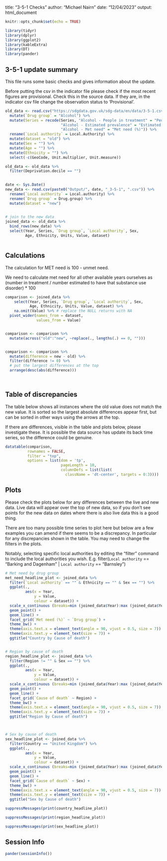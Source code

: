 title: "3-5-1 Checks"
author: "Michael Nairn"
date: "12/04/2023"
output: html_document

```r
knitr::opts_chunk$set(echo = TRUE)
```


```r
library(tidyr)
library(dplyr)
library(ggplot2)
library(kableExtra)
library(DT)
library(pander)
```



   
## 3-5-1 update summary

This file runs some basic checks and gives information about the update.
  
Before putting the csv in the indicator file please check if the most recent 
figures are provisional. Check this in the source data. If they 
are, in the indicator csv file change the observation status to 'Provisional'.



```r
old_data <- read.csv("https://sdgdata.gov.uk/sdg-data/en/data/3-5-1.csv") %>%
  mutate(`Drug group` = "Alcohol") %>%
  mutate(Series = recode(Series, "Alcohol - People in treatment" = "People in treatment",
                         "Alcohol - Estimated prevalence" = "Estimated prevalence",
                         "Alcohol - Met need" = "Met need (%)")) %>%
  rename(`Local authority` = Local.Authority) %>%
  mutate(dataset = "old") %>%
  mutate(Sex = "") %>%
  mutate(Age = "") %>%
  mutate(Ethnicity = "") %>%
  select(-c(GeoCode, Unit.multiplier, Unit.measure))

old_data <- old_data %>%
  filter(Deprivation.decile == "")
  

date <- Sys.Date()
new_data <- read.csv(paste0("Output/", date, "_3-5-1", ".csv")) %>% 
  rename(`Local authority` = Local.authority) %>%
  rename(`Drug group` = Drug.group) %>%
  mutate(dataset = "new")
 

# join to the new data
joined_data <- old_data %>% 
  bind_rows(new_data) %>%
  select(Year, Series, `Drug group`, `Local authority`, Sex, 
         Age, Ethnicity, Units, Value, dataset)



```

## Calculations 
The calculation for MET need is 100 - unmet need. 

We need to calculate met need for all other available years ourselves as (number in treatment / number estimated to have that substance use disorder) * 100



```r
comparison <- joined_data %>% 
    select(Year, Series, `Drug group`, `Local authority`, Sex, 
           Age, Ethnicity, Units, Value, dataset) %>% 
    na.omit(Value) %>% # replace the NULL returns with NA
  pivot_wider(names_from = dataset,
              values_from = Value)


comparison <- comparison %>% 
  mutate(across("old":"new", ~replace(., lengths(.) == 0, "")))


comparison <- comparison %>% 
  mutate(difference = new - old) %>% 
  filter(difference != 0) %>% 
  # put the largest differences at the top
  arrange(desc(abs(difference)))




```

## Table of discrepancies
The table below shows all instances where the old value does not match the new 
value. It is sorted so the largest absolute differences appear first, but can
be sorted in other ways using the arrows at the top.

If there are differences, visible in the table and plots below, please investigate these.
It is possible the data source has update its back time series, so the difference
could be genuine. 


```r
datatable(comparison, 
          rownames = FALSE, 
          filter = "top",
          options = list(dom = 'tp', 
                         pageLength = 10,
                         columnDefs = list(list(
                           className = 'dt-center', targets = 0:3))))
```
  



## Plots
Please check the plots below for any differences between the live and new data.
Live data will appear over the top of new data, so if you don't see points for
the new data on dates where there is also live data this is a good thing. 


There are too many possible time series to plot here 
but below are a few examples you can amend if there seems to be a discrepancy. In 
particular for any discrepancies shown in the table. 
You may need to change the filters in the plots. 

Notably, selecting specific local authorities by editing the "filter" command to 
include the local authorities you wish. 
  E.g.   filter(`Local authority` == "Barking and Dagenham" | 
                `Local authority` == "Barnsley")



```r

# Met need by drug group
met_need_headline_plot <- joined_data %>% 
  filter(`Local authority` == "" & Ethnicity == "" & Sex == "") %>% 
  ggplot(.,
         aes(x = Year,
             y = Value,
             colour = dataset)) +
  scale_x_continuous (breaks=min (joined_data$Year):max (joined_data$Year)) +
  geom_point() +
  geom_line() +
  facet_grid(`Met need (%)` ~ `Drug group`) +
  theme_bw() +
  theme(axis.text.x = element_text(angle = 90, vjust = 0.5, size = 7)) +
  theme(axis.text.y = element_text(size = 7)) +
  ggtitle("Country by Cause of death")


# Region by cause of death
region_headline_plot <- joined_data %>% 
  filter(Region != "" & Sex == "") %>% 
  ggplot(.,
         aes(x = Year,
             y = Value,
             colour = dataset)) +
  scale_x_continuous (breaks=min (joined_data$Year):max (joined_data$Year)) +
  geom_point() +
  geom_line() +
  facet_grid(`Cause of death` ~ Region) +
  theme_bw() +
  theme(axis.text.x = element_text(angle = 90, vjust = 0.5, size = 7)) +
  theme(axis.text.y = element_text(size = 7)) +
  ggtitle("Region by Cause of death")



# Sex by cause of death
sex_headline_plot <- joined_data %>% 
  filter(Country == "United Kingdom") %>% 
  ggplot(.,
         aes(x = Year,
             y = Value,
             colour = dataset)) +
  scale_x_continuous (breaks=min (joined_data$Year):max (joined_data$Year)) +
  geom_point() +
  geom_line() +
  facet_grid(`Cause of death` ~ Sex) +
  theme_bw() +
  theme(axis.text.x = element_text(angle = 90, vjust = 0.5, size = 7)) +
  theme(axis.text.y = element_text(size = 7)) +
  ggtitle("Sex by Cause of death")

```

```r
suppressMessages(print(country_headline_plot))
```

```r
suppressMessages(print(region_headline_plot))
```


```r
suppressMessages(print(sex_headline_plot))
```




## Session Info
```r
pander(sessionInfo())
```

